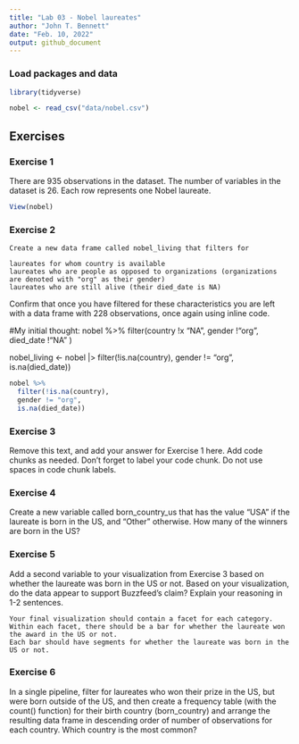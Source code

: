 ```yaml
---
title: "Lab 03 - Nobel laureates"
author: "John T. Bennett"
date: "Feb. 10, 2022"
output: github_document
---
```


### Load packages and data

```r
library(tidyverse) 
```

```r
nobel <- read_csv("data/nobel.csv")
```

## Exercises

### Exercise 1

There are 935 observations in the dataset. The number of variables in the dataset is 26. Each row represents one Nobel laureate. 


```r
View(nobel)
```

### Exercise 2

    Create a new data frame called nobel_living that filters for

    laureates for whom country is available
    laureates who are people as opposed to organizations (organizations are denoted with "org" as their gender)
    laureates who are still alive (their died_date is NA)

Confirm that once you have filtered for these characteristics you are left with a data frame with 228 observations, once again using inline code.



#My initial thought:
nobel %>%
  filter(country !x "NA",
  gender !"org",
  died_date !"NA"
  )
  
  nobel_living <- nobel |> 
  filter(!is.na(country),
  gender != "org",
  is.na(died_date))

```r
nobel %>%
  filter(!is.na(country),
  gender != "org",
  is.na(died_date))
```

### Exercise 3

Remove this text, and add your answer for Exercise 1 here.
Add code chunks as needed.
Don't forget to label your code chunk.
Do not use spaces in code chunk labels.

### Exercise 4

Create a new variable called born_country_us that has the value "USA" if the laureate is born in the US, and "Other" otherwise. How many of the winners are born in the US?

### Exercise 5

Add a second variable to your visualization from Exercise 3 based on whether the laureate was born in the US or not. Based on your visualization, do the data appear to support Buzzfeed’s claim? Explain your reasoning in 1-2 sentences.

    Your final visualization should contain a facet for each category.
    Within each facet, there should be a bar for whether the laureate won the award in the US or not.
    Each bar should have segments for whether the laureate was born in the US or not.


### Exercise 6

In a single pipeline, filter for laureates who won their prize in the US, but were born outside of the US, and then create a frequency table (with the count() function) for their birth country (born_country) and arrange the resulting data frame in descending order of number of observations for each country. Which country is the most common?
